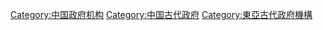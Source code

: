 [[Category:中国政府机构|Category:中国政府机构]]
[[Category:中国古代政府|Category:中国古代政府]]
[[Category:東亞古代政府機構|Category:東亞古代政府機構]]